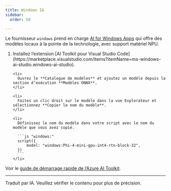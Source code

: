 ```yaml
---
title: Windows IA
sidebar:
  order: 50

---
```



Le fournisseur `windows` prend en charge [AI for Windows Apps](https://learn.microsoft.com/en-us/windows/ai/) qui offre des modèles locaux à la pointe de la technologie, avec support matériel NPU.

<Steps>
  <ol>
    <li>
      Installez l’extension [AI Toolkit pour Visual Studio Code](https://marketplace.visualstudio.com/items?itemName=ms-windows-ai-studio.windows-ai-studio).
    </li>

    <li>
      Ouvrez le **Catalogue de modèles** et ajoutez un modèle depuis la section d’exécution **Modèles ONNX**.
    </li>

    <li>
      Faites un clic droit sur le modèle dans la vue Explorateur et sélectionnez **Copier le nom du modèle**.
    </li>

    <li>
      Définissez le nom du modèle dans votre script avec le nom du modèle que vous avez copié.

      ```js "windows:"
      script({
          model: "windows:Phi-4-mini-gpu-int4-rtn-block-32",
      })
      ```
    </li>
  </ol>
</Steps>

Voir le [guide de démarrage rapide de l’Azure AI Toolkit](https://learn.microsoft.com/en-us/windows/ai/toolkit/toolkit-getting-started).

<hr />

Traduit par IA. Veuillez vérifier le contenu pour plus de précision.
